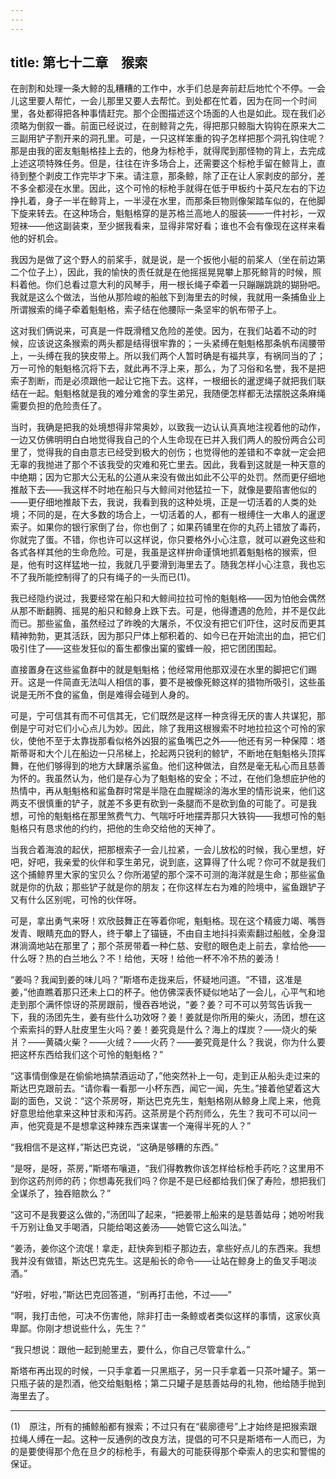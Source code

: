 ```yaml
---
---
---
```

title: 第七十二章　猴索
---






在剖割和处理一条大鲸的乱糟糟的工作中，水手们总是奔前赶后地忙个不停。一会儿这里要人帮忙，一会儿那里又要人去帮忙。到处都在忙着，因为在同一个时间里，各处都得把各种事情赶完。那个企图描述这个场面的人也是如此。现在我们必须略为倒叙一番。前面已经说过，在剖鲸背之先，得把那只鲸脂大钩钩在原来大二三副用铲子割开来的洞孔里。可是，一只这样笨重的钩子怎样把那个洞孔钩住呢？那是由我的密友魁魁格挂上去的，他身为标枪手，就得爬到那怪物的背上，去完成上述这项特殊任务。但是，往往在许多场合上，还需要这个标枪手留在鲸背上，直待到整个剥皮工作完毕才下来。请注意，那条鲸，除了正在让人家剥皮的部分，差不多全都浸在水里。因此，这个可怜的标枪手就得在低于甲板约十英尺左右的下边挣扎着，身子一半在鲸背上，一半浸在水里，而那条巨物则像架踏车似的，在他脚下旋来转去。在这种场合，魁魁格穿的是苏格兰高地人的服装——一件衬衫，一双短袜——他这副装束，至少据我看来，显得非常好看；谁也不会有像现在这样来看他的好机会。

我因为是做了这个野人的前桨手，就是说，是一个扳他小艇的前桨人（坐在前边第二个位子上），因此，我的愉快的责任就是在他摇摇晃晃攀上那死鲸背的时候，照料着他。你们总看过意大利的风琴手，用一根长绳子牵着一只蹦蹦跳跳的猢狲吧。我就是这么个做法，当他从那险峻的船舷下到海里去的时候，我就用一条捕鱼业上所谓猴索的绳子牵着魁魁格，索子结在他腰际一条坚牢的帆布带子上。

这对我们俩说来，可真是一件既滑稽又危险的差使。因为，在我们站着不动的时候，应该说这条猴索的两头都是结得很牢靠的；一头紧缚在魁魁格那条帆布阔腰带上，一头缚在我的狭皮带上。所以我们两个人暂时确是有福共享，有祸同当的了；万一可怜的魁魁格沉将下去，就此再不浮上来，那么，为了习俗和名誉，我不是把索子割断，而是必须跟他一起让它拖下去。这样，一根细长的暹逻绳子就把我们联结在一起。魁魁格就是我的难分难舍的孪生弟兄，我随便怎样都无法摆脱这条麻绳需要负担的危险责任了。

当时，我确是把我的处境想得非常奥妙，以致我一边认认真真地注视着他的动作，一边又仿佛明明白白地觉得我自己的个人生命现在已并入我们两人的股份两合公司里了，觉得我的自由意志已经受到极大的创伤；也觉得他的差错和不幸就一定会把无辜的我抛进了那个不该我受的灾难和死亡里去。因此，我看到这就是一种天意的中绝期；因为它那大公无私的公道从来没有做出如此不公平的处罚。然而更仔细地推敲下去——我这样不时地在船只与大鲸间对他猛拉一下，就像是要陷害他似的——更仔细地推敲下去，我说，我看到我的这种处境，正是一切活着的人类的处境；不同的是，在大多数的场合上，一切活着的人，都有一根缚住一大串人的暹逻索子。如果你的银行家倒了台，你也倒了；如果药铺里在你的丸药上错放了毒药，你就完了蛋。不错，你也许可以这样说，你只要格外小心注意，就可以避免这些和各式各样其他的生命危险。可是，我虽是这样拚命谨慎地抓着魁魁格的猴索，但是，他有时这样猛地一拉，我就几乎要滑到海里去了。随我怎样小心注意，我也忘不了我所能控制得了的只有绳子的一头而已(1)。

我已经隐约说过，我要经常在船只和大鲸间拉拉可怜的魁魁格——因为怕他会偶然从那不断翻腾、摇晃的船只和鲸身上跌下去。可是，他得遭遇的危险，并不是仅此而已。那些鲨鱼，虽然经过了昨晚的大屠杀，不仅没有把它们吓住，这时反而更其精神勃勃，更其活跃，因为那只尸体上郁积着的、如今已在开始流出的血，把它们吸引住了——这些发狂似的畜生都像出窠的蜜蜂一般，把它团团围起。

直接置身在这些鲨鱼群中的就是魁魁格；他经常用他那双浸在水里的脚把它们踢开。这是一件简直无法叫人相信的事，要不是被像死鲸这样的猎物所吸引，这些虽说是无所不食的鲨鱼，倒是难得会碰到人身的。

可是，宁可信其有而不可信其无，它们既然是这样一种贪得无厌的害人共谋犯，那倒是宁可对它们小心点儿为妙。因此，除了我用这根猴索不时地拉拉这个可怜的家伙，使他不至于太靠拢那看似格外凶狠的鲨鱼嘴巴之外——他还有另一种保障：塔斯蒂哥和大个儿在船边一只吊梯上，抡起两只锐利的鲸铲，不断地在魁魁格头顶挥舞，在他们够得到的地方大肆屠杀鲨鱼。他们这种做法，自然是毫无私心而且慈善为怀的。我虽然认为，他们是存心为了魁魁格的安全；不过，在他们急想庇护他的热情中，再从魁魁格和鲨鱼群时常是半隐在血腥糊涂的海水里的情形说来，他们这两支不很慎重的铲子，就差不多更有砍到一条腿而不是砍到鱼的可能了。可是我想，可怜的魁魁格在那里煞费气力、气喘吁吁地摆弄那只大铁钩——我想可怜的魁魁格只有恳求他的约约，把他的生命交给他的天神了。

当我合着海浪的起伏，把那根索子一会儿拉紧，一会儿放松的时候，我心里想，好吧，好吧，我亲爱的伙伴和孪生弟兄，说到底，这算得了什么呢？你可不就是我们这个捕鲸界里大家的宝贝么？你所渴望的那个深不可测的海洋就是生命；那些鲨鱼就是你的仇敌；那些铲子就是你的朋友；在你这样左右为难的险境中，鲨鱼跟铲子又有什么区别呢，可怜的伙伴呀。

可是，拿出勇气来呀！欢欣鼓舞正在等着你呢，魁魁格。现在这个精疲力竭、嘴唇发青、眼睛充血的野人，终于攀上了锚链，不由自主地抖抖索索翻过船舷，全身湿淋淌滴地站在那里了；那个茶房带着一种仁慈、安慰的眼色走上前去，拿给他——什么呀？热的白兰地么？不！给他，天呀！给他一杯不冷不热的姜汤！

“姜吗？我闻到姜的味儿吗？”斯塔布走拢来后，怀疑地问道。“不错，这准是姜，”他直瞧着那只还未上口的杯子。他仿佛深表怀疑似地站了一会儿，心平气和地走到那个满怀惊讶的茶房跟前，慢吞吞地说，“姜？姜？可不可以劳驾告诉我一下，我的汤团先生，姜有些什么功效呀？姜！姜就是你所用的柴火，汤团，想在这个索索抖的野人肚皮里生火吗？姜！姜究竟是什么？海上的煤炭？——烧火的柴爿？——黄磷火柴？——火绒？——火药？——姜究竟是什么？我说，你为什么要把这杯东西给我们这个可怜的魁魁格？”

“这事情倒像是在偷偷地搞禁酒运动了，”他突然补上一句，走到正从船头走过来的斯达巴克跟前去。“请你看一看那一小杯东西，闻它一闻，先生。”接着他望着这大副的面色，又说：“这个茶房呀，斯达巴克先生，魁魁格刚从鲸身上爬上来，他竟好意思给他拿来这种甘汞和泻药。这茶房是个药剂师么，先生？我可不可以问一声，他究竟是不是想拿这种辣东西来谋害一个淹得半死的人？”

“我相信不是这样，”斯达巴克说，“这确是够糟的东西。”

“是呀，是呀，茶房，”斯塔布嚷道，“我们得教教你该怎样给标枪手药吃？这里用不到你这药剂师的药；你想毒死我们吗？你是不是已经都给我们保了寿险，想把我们全谋杀了，独吞赔款么？”

“这可不是我要这么做的，”汤团叫了起来，“把姜带上船来的是慈善姑母；她吩咐我千万别让鱼叉手喝酒，只能给喝这姜汤——她管它这么叫法。”

“姜汤，姜你这个流氓！拿走，赶快奔到柜子那边去，拿些好点儿的东西来。我想我并没有做错，斯达巴克先生。这是船长的命令——让站在鲸身上的鱼叉手喝淡酒。”

“好啦，好啦，”斯达巴克回答道，“别再打击他，不过——”

“啊，我打击他，可决不伤害他，除非打击一条鲸或者类似这样的事情，这家伙真卑鄙。你刚才想说些什么，先生？”

“我只想说：跟他一起到舱里去，要什么，你自己尽管拿什么。”

斯塔布再出现的时候，一只手拿着一只黑瓶子，另一只手拿着一只茶叶罐子。第一只瓶子装的是烈酒，他交给魁魁格；第二只罐子是慈善姑母的礼物，他给随手抛到海里去了。



* * *



(1)　原注，所有的捕鲸船都有猴索；不过只有在“裴廓德号”上才始终是把猴索跟拉绳人缚在一起。这种一反通例的改良方法，提倡的可不只是斯塔布一人而已，为的是要使得那个危在旦夕的标枪手，有最大的可能获得那个牵索人的忠实和警惕的保证。